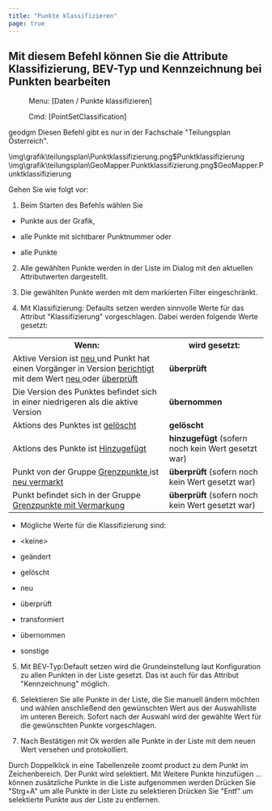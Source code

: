 ```yaml
---
title: "Punkte klassifizieren"
page: true
---
```

## Mit diesem Befehl k&#246;nnen Sie die Attribute Klassifizierung, BEV-Typ und Kennzeichnung bei Punkten bearbeiten
 <Menu> Menu: [Daten / Punkte klassifizieren] </Menu> 
<GeoDesigner> <Menu> Cmd: [PointSetClassification] </Menu> 

 <Placeholder>geodgm</Placeholder> </GeoDesigner>
<Warning>
Diesen Befehl gibt es nur in der Fachschale &quot;Teilungsplan &#214;sterreich&quot;. 
</Warning>


<GeoDesigner>
<Image>\img\grafik\teilungsplan\Punktklassifizierung.png$Punktklassifizierung</Image>
</GeoDesigner>
<GeoMapper>
<Image>\img\grafik\teilungsplan\GeoMapper.Punktklassifizierung.png$GeoMapper.Punktklassifizierung</Image>
</GeoMapper>


Gehen Sie wie folgt vor:

1. Beim Starten des Befehls w&#228;hlen Sie

- Punkte aus der Grafik,

- alle Punkte mit sichtbarer Punktnummer oder

- alle Punkte



2. Alle gew&#228;hlten Punkte werden in der Liste im Dialog mit den aktuellen Attributwerten dargestellt.

3. Die gew&#228;hlten Punkte werden mit dem markierten Filter eingeschr&#228;nkt.

4. Mit <Border>Klassifizierung: Defaults setzen</Border>  werden sinnvolle Werte f&#252;r das Attribut &quot;Klassifizierung&quot; vorgeschlagen. Dabei werden folgende Werte gesetzt: 
<table>
<tr><th>Wenn:
</th>
<th>wird gesetzt:
</th>
</tr>
<tr><td>Aktive Version ist <U> neu </U>  und Punkt hat einen Vorg&#228;nger in Version <U> berichtigt </U>  mit dem Wert <U> neu </U>  oder <U> &#252;berpr&#252;ft </U> </td>
<td> 
 <b> &#252;berpr&#252;ft </b> </td>
</tr>
<tr><td>Die Version des Punktes befindet sich in einer niedrigeren als die aktive Version
</td>
<td> <b> &#252;bernommen </b> </td>
</tr>
<tr><td>Aktions des Punktes ist <U> gel&#246;scht </U> </td>
<td> <b> gel&#246;scht </b> </td>
</tr>
<tr><td>Aktions des Punkte ist <U> Hinzugef&#252;gt </U> </td>
<td> <b> hinzugef&#252;gt </b>  
(sofern noch kein Wert gesetzt war)
</td>
</tr>
<tr><td> Punkt von der Gruppe <U> Grenzpunkte </U>  ist <U> neu vermarkt </U> </td>
<td> <b> &#252;berpr&#252;ft </b>  
(sofern noch kein Wert gesetzt war)
</td>
</tr>
<tr><td>Punkt befindet sich in der Gruppe <U> Grenzpunkte mit Vermarkung </U> </td>
<td> <b> &#252;berpr&#252;ft </b>  
(sofern noch kein Wert gesetzt war)
</td>
</tr>
</table>

- M&#246;gliche Werte f&#252;r die Klassifizierung sind:

- &lt;keine&gt;

-  ge&#228;ndert

-  gel&#246;scht

-  neu

-  &#252;berpr&#252;ft

- transformiert

-  &#252;bernommen

-  sonstige





5. Mit <Border>BEV-Typ:Default setzen</Border>  wird die Grundeinstellung laut Konfiguration zu allen Punkten in der Liste gesetzt. Das ist auch f&#252;r das Attribut &quot;Kennzeichnung&quot; m&#246;glich.

6.  Selektieren Sie alle Punkte in der Liste, die Sie manuell &#228;ndern m&#246;chten und w&#228;hlen anschlie&#223;end den gew&#252;nschten Wert aus der Auswahlliste im unteren Bereich. Sofort nach der Auswahl wird der gew&#228;hlte Wert f&#252;r die gew&#252;nschten Punkte vorgeschlagen.

7. Nach Best&#228;tigen mit <Border>   Ok   </Border>  werden alle Punkte in der Liste mit dem neuen Wert versehen und protokolliert.




<Success>
Durch Doppelklick in eine Tabellenzeile zoomt  <Placeholder>product</Placeholder> zu dem Punkt im Zeichenbereich. Der Punkt wird selektiert.
</Success>

<Success>
Mit  <Border>   Weitere Punkte hinzufügen ...   </Border>  k&#246;nnen zus&#228;tzliche Punkte in die Liste aufgenommen werden
</Success>

<Success>
Dr&#252;cken Sie &quot;Strg+A&quot; um alle Punkte in der Liste zu selektieren
</Success>

<Success>
Dr&#252;cken Sie &quot;Entf&quot; um selektierte Punkte aus der Liste zu entfernen.
</Success>
